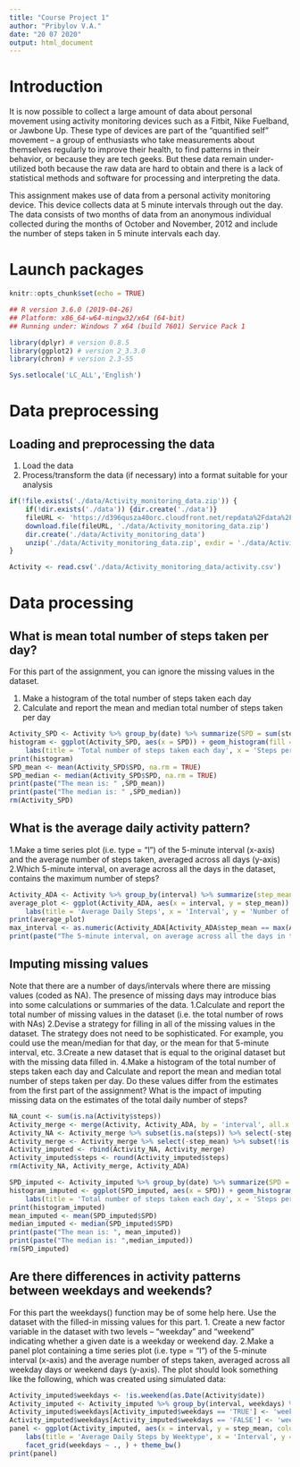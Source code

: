 ---
title: "Course Project 1"
author: "Pribylov V.A."
date: "20 07 2020"
output: html_document
---

# Introduction

It is now possible to collect a large amount of data about personal movement using activity monitoring devices such as a Fitbit, Nike Fuelband, or Jawbone Up. These type of devices are part of the "quantified self" movement -- a group of enthusiasts who take measurements about themselves regularly to improve their health, to find patterns in their behavior, or because they are tech geeks. But these data remain under-utilized both because the raw data are hard to obtain and there is a lack of statistical methods and software for processing and interpreting the data.

This assignment makes use of data from a personal activity monitoring device. This device collects data at 5 minute intervals through out the day. The data consists of two months of data from an anonymous individual collected during the months of October and November, 2012 and include the number of steps taken in 5 minute intervals each day.

# Launch packages 
```{r setup, include=FALSE}
knitr::opts_chunk$set(echo = TRUE)
```
```{r message=FALSE, warning=FALSE}
## R version 3.6.0 (2019-04-26)
## Platform: x86_64-w64-mingw32/x64 (64-bit)
## Running under: Windows 7 x64 (build 7601) Service Pack 1

library(dplyr) # version 0.8.5
library(ggplot2) # version 2_3.3.0
library(chron) # version 2.3-55

Sys.setlocale('LC_ALL','English')
```
# Data preprocessing
## Loading and preprocessing the data

1. Load the data
2. Process/transform the data (if necessary) into a format suitable for your analysis
```{r}
if(!file.exists('./data/Activity_monitoring_data.zip')) {
    if(!dir.exists('./data')) {dir.create('./data')}
    fileURL <- 'https://d396qusza40orc.cloudfront.net/repdata%2Fdata%2Factivity.zip'
    download.file(fileURL, './data/Activity_monitoring_data.zip')
    dir.create('./data/Activity_monitoring_data')
    unzip('./data/Activity_monitoring_data.zip', exdir = './data/Activity_monitoring_data')
}

Activity <- read.csv('./data/Activity_monitoring_data/activity.csv')
```

# Data processing
## What is mean total number of steps taken per day?

For this part of the assignment, you can ignore the missing values in the dataset.

1. Make a histogram of the total number of steps taken each day
2. Calculate and report the mean and median total number of steps taken per day
```{r}
Activity_SPD <- Activity %>% group_by(date) %>% summarize(SPD = sum(steps))
histogram <- ggplot(Activity_SPD, aes(x = SPD)) + geom_histogram(fill = 'yellowgreen', color = 'black') +
    labs(title = 'Total number of steps taken each day', x = 'Steps per day', y = 'Number of days') + theme_bw()  
print(histogram)
SPD_mean <- mean(Activity_SPD$SPD, na.rm = TRUE)
SPD_median <- median(Activity_SPD$SPD, na.rm = TRUE)
print(paste("The mean is: " ,SPD_mean))
print(paste("The median is: " ,SPD_median))
rm(Activity_SPD)
```

## What is the average daily activity pattern?

1.Make a time series plot (i.e. type = "l") of the 5-minute interval (x-axis) and the average number of steps taken, averaged across all days (y-axis)
2.Which 5-minute interval, on average across all the days in the dataset, contains the maximum number of steps?
```{r}
Activity_ADA <- Activity %>% group_by(interval) %>% summarize(step_mean = mean(steps, na.rm = TRUE))
average_plot <- ggplot(Activity_ADA, aes(x = interval, y = step_mean)) + geom_line(colour = 'turquoise') + 
    labs(title = 'Average Daily Steps', x = 'Interval', y = 'Number of steps') + theme_bw()
print(average_plot)
max_interval <- as.numeric(Activity_ADA[Activity_ADA$step_mean == max(Activity_ADA$step_mean) ,1])
print(paste("The 5-minute interval, on average across all the days in the dataset which contains the maximum number of steps is: " ,max_interval))
```

## Imputing missing values

Note that there are a number of days/intervals where there are missing values (coded as NA). The presence of missing days may introduce bias into some calculations or summaries of the data.
    1.Calculate and report the total number of missing values in the dataset (i.e. the total number of rows with NAs)
    2.Devise a strategy for filling in all of the missing values in the dataset. The strategy does not need to be sophisticated. For example, you could use the mean/median for that day, or the mean for that 5-minute interval, etc.
    3.Create a new dataset that is equal to the original dataset but with the missing data filled in.
    4.Make a histogram of the total number of steps taken each day and Calculate and report the mean and median total number of steps taken per day. Do these values differ from the estimates from the first part of the assignment? What is the impact of imputing missing data on the estimates of the total daily number of steps?
```{r}
NA_count <- sum(is.na(Activity$steps))
Activity_merge <- merge(Activity, Activity_ADA, by = 'interval', all.x = TRUE, all.y = TRUE)
Activity_NA <- Activity_merge %>% subset(is.na(steps)) %>% select(-steps) %>% rename(steps = step_mean)
Activity_merge <- Activity_merge %>% select(-step_mean) %>% subset(!is.na(steps))
Activity_imputed <- rbind(Activity_NA, Activity_merge)
Activity_imputed$steps <- round(Activity_imputed$steps)
rm(Activity_NA, Activity_merge, Activity_ADA)

SPD_imputed <- Activity_imputed %>% group_by(date) %>% summarize(SPD = sum(steps))
histogram_imputed <- ggplot(SPD_imputed, aes(x = SPD)) + geom_histogram(fill = 'yellowgreen', color = 'black') +
    labs(title = 'Total number of steps taken each day', x = 'Steps per day', y = 'Number of days') + theme_bw()
print(histogram_imputed)
mean_imputed <- mean(SPD_imputed$SPD)
median_imputed <- median(SPD_imputed$SPD)
print(paste("The mean is: ", mean_imputed))
print(paste("The median is: ",median_imputed))
rm(SPD_imputed)
```

## Are there differences in activity patterns between weekdays and weekends?

For this part the weekdays() function may be of some help here. Use the dataset with the filled-in missing values for this part.
    1. Create a new factor variable in the dataset with two levels -- "weekday" and "weekend" indicating whether a given date is a weekday or weekend day.
    2.Make a panel plot containing a time series plot (i.e. type = "l") of the 5-minute interval (x-axis) and the average number of steps taken, averaged across all weekday days or weekend days (y-axis). The plot should look something like the following, which was created using simulated data:
```{r}
Activity_imputed$weekdays <- !is.weekend(as.Date(Activity$date))
Activity_imputed <- Activity_imputed %>% group_by(interval, weekdays) %>% summarize(step_mean = mean(steps))
Activity_imputed$weekdays[Activity_imputed$weekdays == 'TRUE'] <- 'weekday'
Activity_imputed$weekdays[Activity_imputed$weekdays == 'FALSE'] <- 'weekend'
panel <- ggplot(Activity_imputed, aes(x = interval, y = step_mean, color = weekdays)) + geom_line() + 
    labs(title = 'Average Daily Steps by Weektype', x = 'Interval', y = 'Number of steps') + 
    facet_grid(weekdays ~ ., ) + theme_bw()
print(panel)

```
